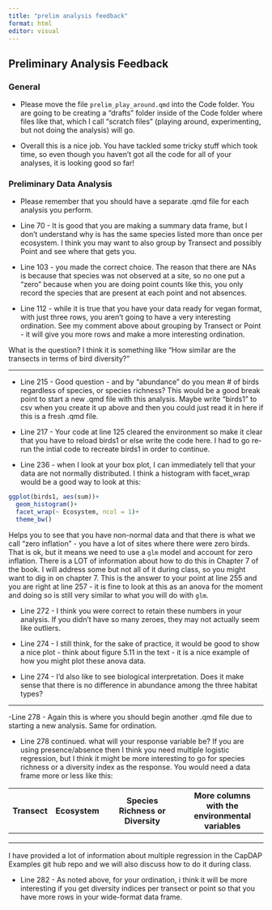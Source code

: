 ```yaml
---
title: "prelim analysis feedback"
format: html
editor: visual
---
```


## Preliminary Analysis Feedback

### General

-   Please move the file `prelim_play_around.qmd` into the Code folder. You are going to be creating a "drafts" folder inside of the Code folder where files like that, which I call "scratch files" (playing around, experimenting, but not doing the analysis) will go.

- Overall this is a nice job. You have tackled some tricky stuff which took time, so even though you haven't got all the code for all of your analyses, it is looking good so far!

### Preliminary Data Analysis

-   Please remember that you should have a separate .qmd file for each analysis you perform.

-   Line 70 - It is good that you are making a summary data frame, but I don't understand why is has the same species listed more than once per ecosystem. I think you may want to also group by Transect and possibly Point and see where that gets you.

-   Line 103 - you made the correct choice. The reason that there are NAs is because that species was not observed at a site, so no one put a "zero" because when you are doing point counts like this, you only record the species that are present at each point and not absences.

-   Line 112 - while it is true that you have your data ready for vegan format, with just three rows, you aren't going to have a very interesting ordination. See my comment above about grouping by Transect or Point - it will give you more rows and make a more interesting ordination.

What is the question? I think it is something like "How similar are the transects in terms of bird diversity?"

------------------------------------------------------------------------

-   Line 215 - Good question - and by "abundance" do you mean \# of birds regardless of species, or species richness? This would be a good break point to start a new .qmd file with this analysis. Maybe write "birds1" to csv when you create it up above and then you could just read it in here if this is a fresh .qmd file.

-   Line 217 - Your code at line 125 cleared the environment so make it clear that you have to reload birds1 or else write the code here. I had to go re-run the intial code to recreate birds1 in order to continue.

-   Line 236 - when I look at your box plot, I can immediately tell that your data are not normally distributed. I think a histogram with facet_wrap would be a good way to look at this:

```r
ggplot(birds1, aes(sum))+
  geom_histogram()+
  facet_wrap(~ Ecosystem, ncol = 1)+
  theme_bw()
```

Helps you to see that you have non-normal data and that there is what we call "zero inflation" - you have a lot of sites where there were zero birds. That is ok, but it means we need to use a `glm` model and account for zero inflation. There is a LOT of information about how to do this in Chapter 7 of the book. I will address some but not all of it during class, so you might want to dig in on chapter 7. This is the answer to your point at line 255 and you are right at line 257 - it is fine to look at this as an anova for the moment and doing so is still very similar to what you will do with `glm`.

-   Line 272 - I think you were correct to retain these numbers in your analysis. If you didn't have so many zeroes, they may not actually seem like outliers.

-   Line 274 - I still think, for the sake of practice, it would be good to show a nice plot - think about figure 5.11 in the text - it is a nice example of how you might plot these anova data.

-   Line 274 - I'd also like to see biological interpretation. Does it make sense that there is no difference in abundance among the three habitat types?

------------------------------------------------------------------------

-Line 278 - Again this is where you should begin another .qmd file due to starting a new analysis. Same for ordination.

-   Line 278 continued. what will your response variable be? If you are using presence/absence then I think you need multiple logistic regression, but I think it might be more interesting to go for species richness or a diversity index as the response. You would need a data frame more or less like this:

| Transect | Ecosystem | Species Richness or Diversity | More columns with the environmental variables |
|----------|-------------|-------------------------|-------------------------|
|  |  |  |  |
|  |  |  |  |
|  |  |  |  |

I have provided a lot of information about multiple regression in the CapDAP Examples git hub repo and we will also discuss how to do it during class.

- Line 282 - As noted above, for your ordination, i think it will be more interesting if you get diversity indices per transect or point so that you have more rows in your wide-format data frame.
